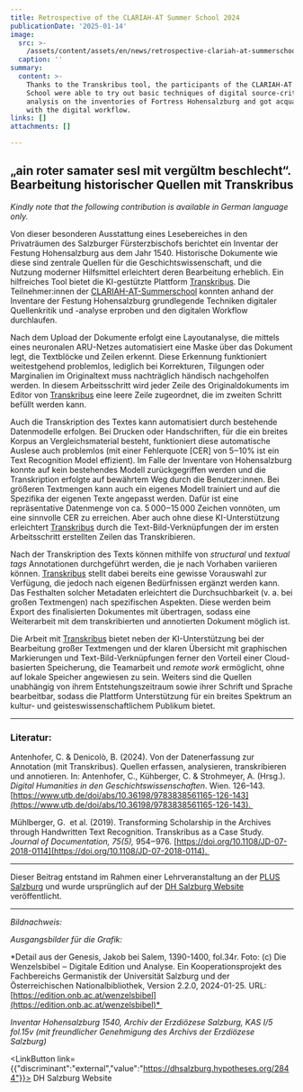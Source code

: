 ```yaml
---
title: Retrospective of the CLARIAH-AT Summer School 2024
publicationDate: '2025-01-14'
image:
  src: >-
    /assets/content/assets/en/news/retrospective-clariah-at-summerschool2024/image.jpg
  caption: ''
summary:
  content: >-
    Thanks to the Transkribus tool, the participants of the CLARIAH-AT Summer
    School were able to try out basic techniques of digital source-criticism and
    analysis on the inventories of Fortress Hohensalzburg and got acquainted
    with the digital workflow.
links: []
attachments: []

---
```


## „ain roter samater sesl mit vergŭltm beschlecht“. Bearbeitung historischer Quellen mit Transkribus

*Kindly note that the following contribution is available in German language only.*

Von dieser besonderen Ausstattung eines Lesebereiches in den Privaträumen des Salzburger Fürsterzbischofs berichtet ein Inventar der Festung Hohensalzburg aus dem Jahr 1540. Historische Dokumente wie diese sind zentrale Quellen für die Geschichtswissenschaft, und die Nutzung moderner Hilfsmittel erleichtert deren Bearbeitung erheblich. Ein hilfreiches Tool bietet die KI-gestützte Plattform [Transkribus](https://www.transkribus.org/). Die Teilnehmer:innen der [CLARIAH-AT-Summerschool](https://dhsalzburg.hypotheses.org/1429) konnten anhand der Inventare der Festung Hohensalzburg grundlegende Techniken digitaler Quellenkritik und -analyse erproben und den digitalen Workflow durchlaufen. 

Nach dem Upload der Dokumente erfolgt eine Layoutanalyse, die mittels eines neuronalen ARU-Netzes automatisiert eine Maske über das Dokument legt, die Textblöcke und Zeilen erkennt. Diese Erkennung funktioniert weitestgehend problemlos, lediglich bei Korrekturen, Tilgungen oder Marginalien im Originaltext muss nachträglich händisch nachgeholfen werden. In diesem Arbeitsschritt wird jeder Zeile des Originaldokuments im Editor von [Transkribus](https://www.transkribus.org/) eine leere Zeile zugeordnet, die im zweiten Schritt befüllt werden kann. 

Auch die Transkription des Textes kann automatisiert durch bestehende Datenmodelle erfolgen. Bei Drucken oder Handschriften, für die ein breites Korpus an Vergleichsmaterial besteht, funktioniert diese automatische Auslese auch problemlos (mit einer Fehlerquote \[CER] von 5‒10% ist ein Text Recognition Model effizient). Im Falle der Inventare von Hohensalzburg konnte auf kein bestehendes Modell zurückgegriffen werden und die Transkription erfolgte auf bewährtem Weg durch die Benutzer:innen. Bei größeren Textmengen kann auch ein eigenes Modell trainiert und auf die Spezifika der eigenen Texte angepasst werden. Dafür ist eine repräsentative Datenmenge von ca. 5 000‒15 000 Zeichen vonnöten, um eine sinnvolle CER zu erreichen. Aber auch ohne diese KI-Unterstützung erleichtert [Transkribus](https://www.transkribus.org/) durch die Text-Bild-Verknüpfungen der im ersten Arbeitsschritt erstellten Zeilen das Transkribieren. 

Nach der Transkription des Texts können mithilfe von *structural* und *textual tags* Annotationen durchgeführt werden, die je nach Vorhaben variieren können. [Transkribus](https://www.transkribus.org/) stellt dabei bereits eine gewisse Vorauswahl zur Verfügung, die jedoch nach eigenen Bedürfnissen ergänzt werden kann. Das Festhalten solcher Metadaten erleichtert die Durchsuchbarkeit (v. a. bei großen Textmengen) nach spezifischen Aspekten. Diese werden beim Export des finalisierten Dokumentes mit übertragen, sodass eine Weiterarbeit mit dem transkribierten und annotierten Dokument möglich ist. 

Die Arbeit mit [Transkribus](https://www.transkribus.org/) bietet neben der KI-Unterstützung bei der Bearbeitung großer Textmengen und der klaren Übersicht mit graphischen Markierungen und Text-Bild-Verknüpfungen ferner den Vorteil einer Cloud-basierten Speicherung, die Teamarbeit und *remote work* ermöglicht, ohne auf lokale Speicher angewiesen zu sein. Weiters sind die Quellen unabhängig von ihrem Entstehungszeitraum sowie ihrer Schrift und Sprache bearbeitbar, sodass die Plattform Unterstützung für ein breites Spektrum an kultur- und geisteswissenschaftlichem Publikum bietet. 

***

### Literatur:

Antenhofer, C. & Denicolò, B. (2024). Von der Datenerfassung zur Annotation (mit Transkribus). Quellen erfassen, analysieren, transkribieren und annotieren. In: Antenhofer, C., Kühberger, C. & Strohmeyer, A. (Hrsg.). *Digital Humanities in den Geschichtswissenschaften*. Wien. 126–143. [https://www.utb.de/doi/abs/10.36198/9783838561165-126-143](https://www.utb.de/doi/abs/10.36198/9783838561165-126-143). 

Mühlberger, G.  et al. (2019). Transforming Scholarship in the Archives through Handwritten Text Recognition. Transkribus as a Case Study. *Journal of Documentation, 75(5),* 954‒976. [https://doi.org/10.1108/JD-07-2018-0114](https://doi.org/10.1108/JD-07-2018-0114). 

***

Dieser Beitrag entstand im Rahmen einer Lehrveranstaltung an der [PLUS Salzburg](https://clariah.at/en/consortium/university-of-salzburg/) und wurde ursprünglich auf der [DH Salzburg Website](https://dhsalzburg.hypotheses.org/2844) veröffentlicht.

***

*Bildnachweis:*  

*Ausgangsbilder für die Grafik: ​* 

*Detail aus der Genesis, Jakob bei Salem, 1390-1400, fol.34r. Foto: (c) Die Wenzelsbibel ‒ Digitale Edition und Analyse. Ein Kooperationsprojekt des Fachbereichs Germanistik der Universität Salzburg und der Österreichischen Nationalbibliothek, Version 2.2.0, 2024-01-25. URL: [https://edition.onb.ac.at/wenzelsbibel](https://edition.onb.ac.at/wenzelsbibel)​* 

*Inventar Hohensalzburg 1540, Archiv der Erzdiözese Salzburg, KAS I/5 fol.15v (mit freundlicher Genehmigung des Archivs der Erzdiözese Salzburg)* 

<LinkButton link={{"discriminant":"external","value":"https://dhsalzburg.hypotheses.org/2844"}}>
  DH Salzburg Website
</LinkButton>
